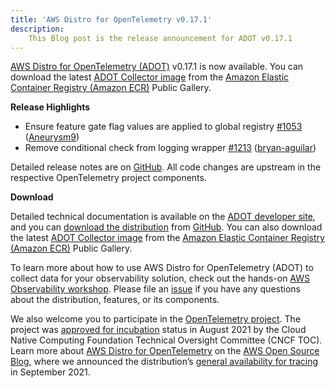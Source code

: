 ```yaml
---
title: 'AWS Distro for OpenTelemetry v0.17.1'
description:
    This Blog post is the release announcement for ADOT v0.17.1
---
```



<SectionSeparator />

[AWS Distro for OpenTelemetry (ADOT)](https://aws-otel.github.io/) v0.17.1 is now available. You can download the latest [ADOT Collector image](https://gallery.ecr.aws/aws-observability/aws-otel-collector) from the [Amazon Elastic Container Registry (Amazon ECR)](https://aws.amazon.com/ecr/) Public Gallery.

<SectionSeparator />

**Release Highlights**

* Ensure feature gate flag values are applied to global registry [\#1053](https://github.com/aws-observability/aws-otel-collector/pull/1053) ([Aneurysm9](https://github.com/Aneurysm9))
* Remove conditional check from logging wrapper [\#1213](https://github.com/aws-observability/aws-otel-collector/pull/1213) ([bryan-aguilar](https://github.com/bryan-aguilar))

Detailed release notes are on [GitHub](https://github.com/aws-observability/aws-otel-collector/releases). All code changes are upstream in the respective OpenTelemetry project components.

**Download**

Detailed technical documentation is available on the [ADOT developer site](https://aws-otel.github.io/), and you can [download the distribution](https://aws-otel.github.io/download) from [GitHub](https://github.com/aws-observability/aws-otel-collector/releases/tag/v0.17.1). You can also download the latest [ADOT Collector image](https://gallery.ecr.aws/aws-observability/aws-otel-collector) from the [Amazon Elastic Container Registry (Amazon ECR)](https://aws.amazon.com/ecr/) Public Gallery.

To learn more about how to use AWS Distro for OpenTelemetry (ADOT) to collect data for your observability solution, check out the hands-on [AWS Observability workshop](https://observability.workshop.aws/en/adot.html). Please file an [issue](https://github.com/aws-observability/aws-otel-community/issues) if you have any questions about the distribution, features, or its components.

We also welcome you to participate in the [OpenTelemetry project](https://github.com/open-telemetry). The project was [approved for incubation](https://www.cncf.io/blog/2021/08/26/opentelemetry-becomes-a-cncf-incubating-project/) status in August 2021 by the Cloud Native Computing Foundation Technical Oversight Committee (CNCF TOC). Learn more about [AWS Distro for OpenTelemetry](https://aws.amazon.com/blogs/opensource/category/management-tools/aws-distro-for-opentelemetry/) on the [AWS Open Source Blog](https://aws.amazon.com/blogs/opensource/category/management-tools/aws-distro-for-opentelemetry/), where we announced the distribution’s [general availability for tracing](https://aws.amazon.com/blogs/opensource/aws-distro-for-opentelemetry-is-now-ga-for-tracing/) in September 2021.
